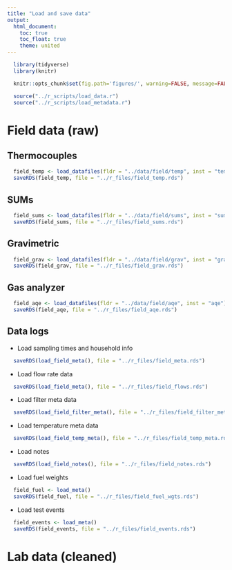 ```yaml
---
title: "Load and save data"
output:
  html_document:
    toc: true
    toc_float: true
    theme: united
---
```


```r
  library(tidyverse)
  library(knitr)
```

```r
  knitr::opts_chunk$set(fig.path='figures/', warning=FALSE, message=FALSE, cache=FALSE)
```

```r
  source("../r_scripts/load_data.r")
  source("../r_scripts/load_metadata.r")
```

# Field data (raw)

## Thermocouples

```r
  field_temp <- load_datafiles(fldr = "../data/field/temp", inst = "temp")
  saveRDS(field_temp, file = "../r_files/field_temp.rds")
```

## SUMs

```r
  field_sums <- load_datafiles(fldr = "../data/field/sums", inst = "sums")
  saveRDS(field_sums, file = "../r_files/field_sums.rds")
```

## Gravimetric

```r
  field_grav <- load_datafiles(fldr = "../data/field/grav", inst = "grav")
  saveRDS(field_grav, file = "../r_files/field_grav.rds")
```

## Gas analyzer

```r
  field_aqe <- load_datafiles(fldr = "../data/field/aqe", inst = "aqe")
  saveRDS(field_aqe, file = "../r_files/field_aqe.rds")
```
 
## Data logs

* Load sampling times and household info

```r
  saveRDS(load_field_meta(), file = "../r_files/field_meta.rds")
```

* Load flow rate data

```r
  saveRDS(load_field_meta(), file = "../r_files/field_flows.rds")
```

* Load filter meta data

```r
  saveRDS(load_field_filter_meta(), file = "../r_files/field_filter_meta.rds")
```

* Load temperature meta data

```r
  saveRDS(load_field_temp_meta(), file = "../r_files/field_temp_meta.rds")
```

* Load notes

```r
  saveRDS(load_field_notes(), file = "../r_files/field_notes.rds")
```

* Load fuel weights

```r
  field_fuel <- load_meta()
  saveRDS(field_fuel, file = "../r_files/field_fuel_wgts.rds")
```

* Load test events

```r
  field_events <- load_meta()
  saveRDS(field_events, file = "../r_files/field_events.rds")
```

# Lab data (cleaned)
